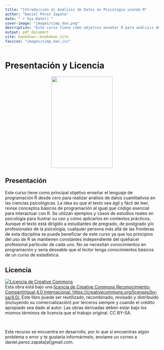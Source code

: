 ```yaml
---
title: "Introducción al Análisis de Datos en Psicología usando R"
author: "Daniel Pérez Zapata"
date: "`r Sys.Date()`"
cover-image: "images/simp_dan.png"
description: "Este curso tiene como objetivo enseñar R para análisis de datos en psicología."
output: pdf_document
site: bookdown::bookdown_site
favicon: "images/simp_dan.ico"
---
```

# Presentación y Licencia {-}

```{=html}
<p align="center">
  <img width="200" height="300" src="images/rsz_dani_r.png"> 
</p>
```

## Presentación 

Este curso tiene como principal objetivo enseñar el lenguaje de programación R desde cero para realizar análisis de datos cuantitativos en las ciencias psicológicas. La idea es que el texto sea ágil y fácil de leer, revise conceptos básicos de programación al igual que código esencial para interactuar con R. Se utilizan ejemplos y casos de estudios reales en psicología para ilustrar su uso y cómo aplicarlos en contextos prácticos. Aunque el texto está dirigido a estudiantes de pregrado, de postgrado y/o profesionales de la psicología, cualquier persona más allá de las fronteras de esta disciplina se puede beneficiar de este curso ya que los principios del uso de R se mantienen constantes independiente del quehacer profesional particular de cada uno. No se necesitan conocimientos en programación y sería deseable que el lector tenga conocimientos básicos de un curso de estadística. 
 
## Licencia


```{=html}
<a rel="license" href="http://creativecommons.org/licenses/by-sa/4.0/"><img alt="Licencia de Creative Commons" style="border-width:0" src="https://i.creativecommons.org/l/by-sa/4.0/88x31.png" /></a><br />Esta obra está bajo una <a rel="license" href="http://creativecommons.org/licenses/by-sa/4.0/">licencia de Creative Commons Reconocimiento-CompartirIgual 4.0 Internacional.  https://creativecommons.org/licenses/by-sa/4.0/.</a> Este libro puede ser reutilizado, recombinado, revisado y distribuido (incluyendo su comercialización) por terceros siempre y cuando el crédito apropiado sea dado al autor. Las obras derivadas deben estar bajo los mismos términos de licencia que el trabajo original. CC BY-SA.
```

&nbsp;  

Este recurso se encuentra en desarrollo, por lo que si encuentras algún problema o error y te gustaría informármelo, envíame un correo a daniel.perez.zapata[at]gmail.com. 

